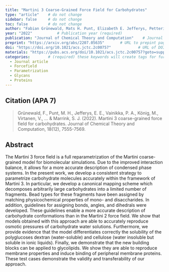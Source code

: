 ```yaml
---
title: "Martini 3 Coarse-Grained Force Field for Carbohydrates"          # Paper title (required)
type: "article"    # do not change
sidebar: false     # do not change
toc: false         # do not change
author: "Fabian Grünewald, Mats H. Punt, Elizabeth E. Jefferys, Petteri A. Vainikka, Melanie König, Valtteri Virtanen, Travis A. Meyer, Weria Pezeshkian, Adam J. Gormley, Maarit Karonen, Mark S. P. Sansom, Paulo C. T. Souza and Siewert J. Marrink"         # Paper authors (required)
year: "2022"           # Publication year (required)
publication: "Journal of Chemical Theory and Computation"    # Journal or similar (required)
preprint: "https://arxiv.org/abs/2207.05635"       # URL to prepint page (optional)  
doi: "https://doi.org/10.1021/acs.jctc.2c00757"            # URL of DOI (required)  
materials: "https://pubs.acs.org/doi/10.1021/acs.jctc.2c00757?goto=supporting-info"      # URL to suplementary info (optional)
categories:        # (required) these keywords will create tags for further filtering. 
  - Journal article
  - Forcefield
  - Parametrization
  - Glycans
  - Proteins
---
```


<!-- 
The info below is just an example. 

Both fields are required and they have to be replaced with the respective info for each paper. 

Please notice the `> ` symbol before the citation, it gives it additional styling.  
-->

## Citation (APA 7)      

> Grünewald, F., Punt, M. H., Jefferys, E. E., Vainikka, P. A., König, M., Virtanen, V., ... & Marrink, S. J. (2022). Martini 3 coarse-grained force field for carbohydrates. Journal of Chemical Theory and Computation, 18(12), 7555-7569.

## Abstract

The Martini 3 force field is a full reparametrization of the Martini coarse-grained model for biomolecular simulations. Due to the improved interaction balance, it allows for a more accurate description of condensed phase systems. In the present work, we develop a consistent strategy to parametrize carbohydrate molecules accurately within the framework of Martini 3. In particular, we develop a canonical mapping scheme which decomposes arbitrarily large carbohydrates into a limited number of fragments. Bead types for these fragments have been assigned by matching physicochemical properties of mono- and disaccharides. In addition, guidelines for assigning bonds, angles, and dihedrals were developed. These guidelines enable a more accurate description of carbohydrate conformations than in the Martini 2 force field. We show that models obtained with this approach are able to accurately reproduce osmotic pressures of carbohydrate water solutions. Furthermore, we provide evidence that the model differentiates correctly the solubility of the polyglucoses dextran (water-soluble) and cellulose (water insoluble but soluble in ionic liquids). Finally, we demonstrate that the new building blocks can be applied to glycolipids. We show they are able to reproduce membrane properties and induce binding of peripheral membrane proteins. These test cases demonstrate the validity and transferability of our approach.